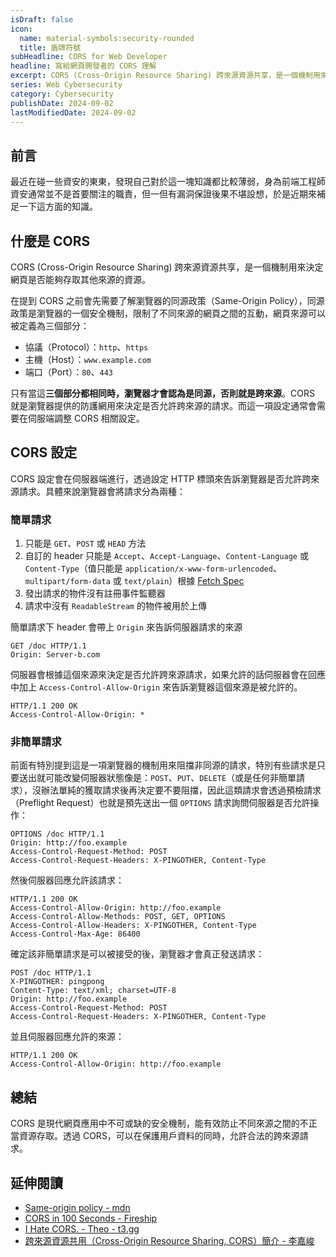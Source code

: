 ```yaml
---
isDraft: false
icon:
  name: material-symbols:security-rounded
  title: 盾牌符號
subHeadline: CORS for Web Developer
headline: 寫給網頁開發者的 CORS 理解
excerpt: CORS (Cross-Origin Resource Sharing) 跨來源資源共享，是一個機制用來決定網頁是否能夠存取其他來源的資源，能有效防止不同來源之間的不正當資源存取。透過 CORS，可以在保護用戶資料的同時，允許合法的跨來源請求。
series: Web Cybersecurity
category: Cybersecurity
publishDate: 2024-09-02
lastModifiedDate: 2024-09-02
---
```


## 前言

最近在碰一些資安的東東，發現自己對於這一塊知識都比較薄弱，身為前端工程師資安通常並不是首要關注的職責，但一但有漏洞保證後果不堪設想，於是近期來補足一下這方面的知識。

## 什麼是 CORS

CORS (Cross-Origin Resource Sharing) 跨來源資源共享，是一個機制用來決定網頁是否能夠存取其他來源的資源。

在提到 CORS 之前會先需要了解瀏覽器的同源政策（Same-Origin Policy），同源政策是瀏覽器的一個安全機制，限制了不同來源的網頁之間的互動，網頁來源可以被定義為三個部分：

- 協議（Protocol）：`http`、`https`
- 主機（Host）：`www.example.com`
- 端口（Port）：`80`、`443`

只有當這**三個部分都相同時，瀏覽器才會認為是同源，否則就是跨來源**。CORS 就是瀏覽器提供的防護網用來決定是否允許跨來源的請求。而這一項設定通常會需要在伺服端調整 CORS 相關設定。

## CORS 設定

CORS 設定會在伺服器端進行，透過設定 HTTP 標頭來告訴瀏覽器是否允許跨來源請求。具體來說瀏覽器會將請求分為兩種：

### 簡單請求

1. 只能是 `GET`、`POST` 或 `HEAD` 方法
2. 自訂的 header 只能是 `Accept`、`Accept-Language`、`Content-Language` 或 `Content-Type`（值只能是 `application/x-www-form-urlencoded`、`multipart/form-data` 或 `text/plain`）根據 [Fetch Spec](https://fetch.spec.whatwg.org/#simple-header)
3. 發出請求的物件沒有註冊事件監聽器
4. 請求中沒有 `ReadableStream` 的物件被用於上傳

簡單請求下 header 會帶上 `Origin` 來告訴伺服器請求的來源

```http
GET /doc HTTP/1.1
Origin: Server-b.com
```

伺服器會根據這個來源來決定是否允許跨來源請求，如果允許的話伺服器會在回應中加上 `Access-Control-Allow-Origin` 來告訴瀏覽器這個來源是被允許的。

```http
HTTP/1.1 200 OK
Access-Control-Allow-Origin: *
```

### 非簡單請求

前面有特別提到這是一項瀏覽器的機制用來阻擋非同源的請求，特別有些請求是只要送出就可能改變伺服器狀態像是：`POST`、`PUT`、`DELETE`（或是任何非簡單請求），沒辦法單純的獲取請求後再決定要不要阻擋，因此這類請求會透過預檢請求（Preflight Request）也就是預先送出一個 `OPTIONS` 請求詢問伺服器是否允許操作：

```http
OPTIONS /doc HTTP/1.1
Origin: http://foo.example
Access-Control-Request-Method: POST
Access-Control-Request-Headers: X-PINGOTHER, Content-Type
```

然後伺服器回應允許該請求：

```http
HTTP/1.1 200 OK
Access-Control-Allow-Origin: http://foo.example
Access-Control-Allow-Methods: POST, GET, OPTIONS
Access-Control-Allow-Headers: X-PINGOTHER, Content-Type
Access-Control-Max-Age: 86400
```

確定該非簡單請求是可以被接受的後，瀏覽器才會真正發送請求：

```http
POST /doc HTTP/1.1
X-PINGOTHER: pingpong
Content-Type: text/xml; charset=UTF-8
Origin: http://foo.example
Access-Control-Request-Method: POST
Access-Control-Request-Headers: X-PINGOTHER, Content-Type
```

並且伺服器回應允許的來源：

```http
HTTP/1.1 200 OK
Access-Control-Allow-Origin: http://foo.example
```

## 總結

CORS 是現代網頁應用中不可或缺的安全機制，能有效防止不同來源之間的不正當資源存取。透過 CORS，可以在保護用戶資料的同時，允許合法的跨來源請求。

## 延伸閱讀

- [Same-origin policy - mdn](https://developer.mozilla.org/en-US/docs/Web/Security/Same-origin_policy)
- [CORS in 100 Seconds - Fireship](https://www.youtube.com/watch?v=4KHiSt0oLJ0)
- [I Hate CORS. - Theo - t3.gg](https://www.youtube.com/watch?v=Hifll_y8-HE)
- [跨來源資源共用（Cross-Origin Resource Sharing, CORS）簡介 - 李嘉峻](https://www.youtube.com/watch?v=fcHDAciPPw0)
